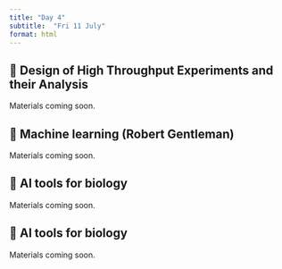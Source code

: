 ```yaml
---
title: "Day 4"
subtitle:  "Fri 11 July"
format: html
---
```


## 📘 Design of High Throughput Experiments and their Analysis {#Design}

Materials coming soon.

## 📘 Machine learning (Robert Gentleman) {#ML}

Materials coming soon.

## 📘 AI tools for biology {#AI_1}

Materials coming soon.

## 📘 AI tools for biology {#AI_2}

Materials coming soon.
